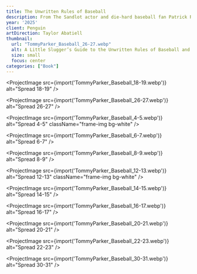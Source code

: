 ```yaml
---
title: The Unwritten Rules of Baseball
description: From The Sandlot actor and die-hard baseball fan Patrick Renna comes practical advice full of wit and humor about baseball (and life) – complete with a customizable dedication page for a very special slugger.
year: '2025'
client: Penguin
artDirection: Taylor Abatiell
thumbnail:
  url: "TommyParker_Baseball_26-27.webp"
  alt: A Little Slugger’s Guide to the Unwritten Rules of Baseball and Life
  size: small
  focus: center
categories: ["Book"]
---
```


<ProjectImage
  src={import('TommyParker_Baseball_18-19.webp')}
  alt="Spread 18-19"
/>

<ProjectImage
  src={import('TommyParker_Baseball_26-27.webp')}
  alt="Spread 26-27"
/>

<ProjectImage
  src={import('TommyParker_Baseball_4-5.webp')}
  alt="Spread 4-5"
  className="frame-img bg-white"
/>

<ProjectImage
  src={import('TommyParker_Baseball_6-7.webp')}
  alt="Spread 6-7"
/>

<ProjectImage
  src={import('TommyParker_Baseball_8-9.webp')}
  alt="Spread 8-9"
/>

<ProjectImage
  src={import('TommyParker_Baseball_12-13.webp')}
  alt="Spread 12-13"
  className="frame-img bg-white"
/>

<ProjectImage
  src={import('TommyParker_Baseball_14-15.webp')}
  alt="Spread 14-15"
/>

<ProjectImage
  src={import('TommyParker_Baseball_16-17.webp')}
  alt="Spread 16-17"
/>

<ProjectImage
  src={import('TommyParker_Baseball_20-21.webp')}
  alt="Spread 20-21"
/>

<ProjectImage
  src={import('TommyParker_Baseball_22-23.webp')}
  alt="Spread 22-23"
/>

<ProjectImage
  src={import('TommyParker_Baseball_30-31.webp')}
  alt="Spread 30-31"
/>